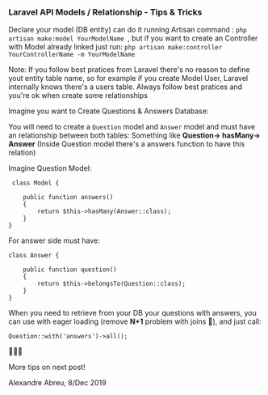 ### Laravel API Models / Relationship - Tips & Tricks ###

Declare your model (DB entity) can do it running Artisan command : ``php artisan make:model YourModelName ``, but if you want to create an Controller with Model already linked just run: ``php artisan make:controller YourControllerName -m YourModelName``

Note: If you follow best pratices from Laravel there's no reason to define yout entity table name, so for example if you create Model User, Laravel internally knows there's a users table.
Always follow best pratices and you're ok when create some relationships

Imagine you want to Create Questions & Answers Database:

You will need to create a ``Question`` model and ``Answer`` model and must have an relationship between both tables:
Something like **Question-> hasMany-> Answer** (Inside Question model there's a answers function to have this relation)

Imagine Question Model:

```code
 class Model {

    public function answers()
    {
        return $this->hasMany(Answer::class);
    }
}
```

For answer side must have:

```code 
class Answer {
    
    public function question()
    {
        return $this->belongsTo(Question::class);
    }
}
```

When you need to retrieve from your DB your questions with answers, you can use with eager loading (remove **N+1** problem with joins 🥵), and just call:

``` Question::with('answers')->all(); ```

🤩🤩🤩

More tips on next post!

Alexandre Abreu, 8/Dec 2019